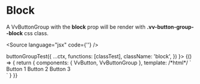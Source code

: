 

<Meta title="Components/ButtonGroup/Block" component={VvButtonGroup} />

# Block

A VvButtonGroup with the <strong>block</strong> prop will be render with <strong>.vv-button-group--block</strong> css class. <br/>

<Source language="jsx" code={'<vv-button block></vv-button>'} />

<Canvas>
	<Story
		name="block"
		play={(ctx) =>
			buttonGroupTest({
				...ctx,
				functions: [classTest],
				className: 'block',
			})
		}>
		{() => {
			return {
				components: { VvButton, VvButtonGroup },
				template:
					/*html*/
					`
					<div class="flex flex-col">
						<vv-button-group block class="mt-22">
                            <vv-button>Button 1</vv-button>
                            <vv-button id="btn2">Button 2</vv-button>
                            <vv-button>Button 3</vv-button>
                        </vv-button-group> 
					</div>
                    `
			}
		}}
	</Story>
</Canvas>
